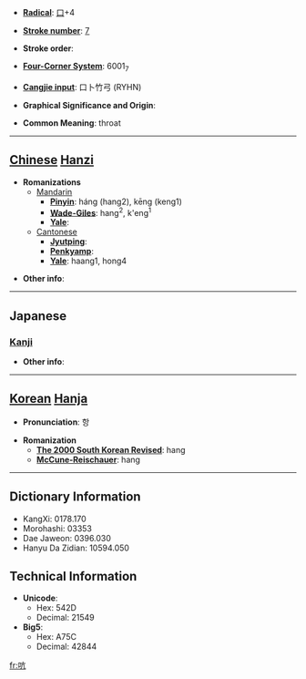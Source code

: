 * '''[[Wiktionary:Chinese radical index| Radical]]''': [[Wiktionary:Chinese radical index 口|口]]+4

* '''[[Wiktionary:Chinese total strokes index|Stroke number]]''': [[Wiktionary:Chinese total strokes index 7|7]]

* '''Stroke order''': 

* '''[[Wiktionary:Chinese four corner index|Four-Corner System]]''': 6001<sub>7</sub>

* '''[[Wiktionary:Chinese Cangjie index|Cangjie input]]''': 口卜竹弓 (RYHN)

* '''Graphical Significance and Origin''': 

* '''Common Meaning''': throat

----

== [[Chinese]] [[Hanzi]] ==

* '''Romanizations'''
** [[Mandarin]]
*** '''[[Pinyin]]''': háng (hang2), kēng (keng1)
*** '''[[Wade-Giles]]''': hang<sup>2</sup>, k'eng<sup>1</sup>
*** '''[[Yale]]''': 
**[[Cantonese]]
***'''[[Jyutping]]''':
***'''[[Penkyamp]]''': 
***'''[[Yale]]''': haang1, hong4

* '''Other info''': 

----

==Japanese==
===[[Kanji]]===
{{kanji|on readings=[[こう]] (kō)
|kun readings=[[のど]] (nodo)
}}

* '''Other info''':  

----

== [[Korean]] [[Hanja]] ==

* '''Pronunciation''': 항

* '''Romanization'''
** '''[[The 2000 South Korean Revised Romanization|The 2000 South Korean Revised]]''': hang
** '''[[McCune-Reischauer]]''': hang

----

== Dictionary Information ==

* KangXi: 0178.170
* Morohashi: 03353
* Dae Jaweon: 0396.030
* Hanyu Da Zidian: 10594.050

== Technical Information ==

* '''Unicode''':
** Hex: 542D
** Decimal: 21549
* '''Big5''':
** Hex: A75C
** Decimal: 42844

[[fr:吭]]